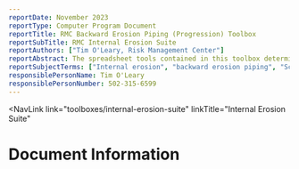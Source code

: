 ```yaml
---
reportDate: November 2023
reportType: Computer Program Document
reportTitle: RMC Backward Erosion Piping (Progression) Toolbox
reportSubTitle: RMC Internal Erosion Suite
reportAuthors: ["Tim O'Leary, Risk Management Center"]
reportAbstract: The spreadsheet tools contained in this toolbox deterministically and probabilistically assess the likelihood of backward erosion piping progression (hydraulic condition) using the adjusted Schmertmann (2000) method and the adjusted calculation rule of Sellmeijer et al. (2011) in addition to creep ratio methods of Bligh (1910) and Lane (1935).
reportSubjectTerms: ["Internal erosion", "backward erosion piping", "Schmertmann", "Sellmeijer", "Bligh", "Lane", "creep ratio"]
responsiblePersonName: Tim O'Leary
responsiblePersonNumber: 502-315-6599
---
```



<NavLink 
  link="toolboxes/internal-erosion-suite" 
  linkTitle="Internal Erosion Suite" 
></NavLink>

# Document Information

<DocumentMetadata metadata={frontMatter} />
